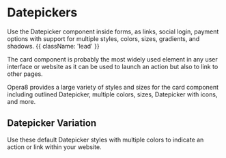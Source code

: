 
# Datepickers

Use the Datepicker component inside forms, as links, social login, payment options with support for multiple styles, colors, sizes, gradients, and shadows. {{ className: 'lead' }}

The card component is probably the most widely used element in any user interface or website as it can be used to launch an action but also to link to other pages.

Opera8 provides a large variety of styles and sizes for the card component including outlined Datepicker, multiple colors, sizes, Datepicker with icons, and more.


## Datepicker Variation

Use these default Datepicker styles with multiple colors to indicate an action or link within your website.

<DatepickerVariation />